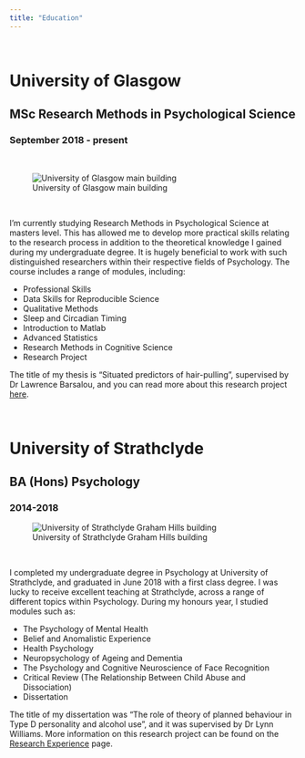 ```yaml
---
title: "Education"
---
```


&nbsp;
&nbsp;

# University of Glasgow
## MSc Research Methods in Psychological Science
### September 2018 - present

&nbsp;
&nbsp;

![University of Glasgow main building](images/glasgowuni.jpg)

&nbsp;
&nbsp;

I'm currently studying Research Methods in Psychological Science at masters level. This has allowed me to develop more practical skills relating to the research process in addition to the theoretical knowledge I gained during my undergraduate degree. It is hugely beneficial to work with such distinguished researchers within their respective fields of Psychology. The course includes a range of modules, including:

* Professional Skills
* Data Skills for Reproducible Science
* Qualitative Methods
* Sleep and Circadian Timing
* Introduction to Matlab
* Advanced Statistics
* Research Methods in Cognitive Science
* Research Project
        
The title of my thesis is "Situated predictors of hair-pulling", supervised by Dr Lawrence Barsalou, and you can read more about this research project [here](researchexperience.html).

&nbsp;
&nbsp;
&nbsp;

# University of Strathclyde
## BA (Hons) Psychology
### 2014-2018

![University of Strathclyde Graham Hills building](images/grahamhills.jpg)

&nbsp;

I completed my undergraduate degree in Psychology at University of Strathclyde, and graduated in June 2018 with a first class degree. I was lucky to receive excellent teaching at Strathclyde, across a range of different topics within Psychology. During my honours year, I studied modules such as:

* The Psychology of Mental Health
* Belief and Anomalistic Experience
* Health Psychology
* Neuropsychology of Ageing and Dementia
* The Psychology and Cognitive Neuroscience of Face Recognition
* Critical Review (The Relationship Between Child Abuse and Dissociation)
* Dissertation
        
The title of my dissertation was "The role of theory of planned behaviour in Type D personality and alcohol use", and it was supervised by Dr Lynn Williams. More information on this research project can be found on the  [Research Experience](researchexperience) page.

&nbsp;
&nbsp;
&nbsp;